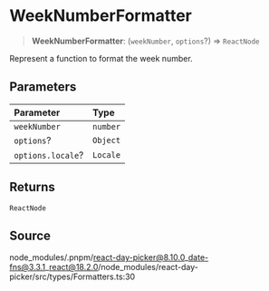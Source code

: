 # WeekNumberFormatter

<a id="undefined" name="undefined"></a>

> **WeekNumberFormatter**: (`weekNumber`, `options`?) => `ReactNode`

Represent a function to format the week number.

## Parameters

| Parameter | Type |
| :------ | :------ |
| `weekNumber` | `number` |
| `options`? | `Object` |
| `options.locale`? | `Locale` |

## Returns

`ReactNode`

## Source

node\_modules/.pnpm/react-day-picker@8.10.0\_date-fns@3.3.1\_react@18.2.0/node\_modules/react-day-picker/src/types/Formatters.ts:30
